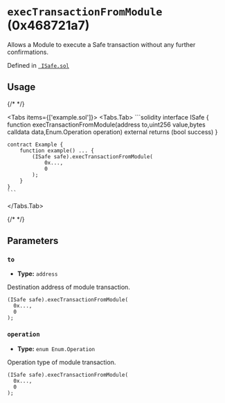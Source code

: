 

<LegacyCallout />

# `execTransactionFromModule` (0x468721a7)



Allows a Module to execute a Safe transaction without any further confirmations.




Defined in [` ISafe.sol`](https://github.com/safe-global/safe-modules/tree/allowance/v0.1.1/modules/allowances/contracts/ISafe.sol#Lundefined)


## Usage

{/* <!-- vale off --> */}

<Tabs items={['example.sol']}>
  <Tabs.Tab>
    ```solidity
    interface ISafe {
        function execTransactionFromModule(address to,uint256 value,bytes calldata data,Enum.Operation operation) external returns (bool success)
    }

    contract Example {
        function example() ... {
            (ISafe safe).execTransactionFromModule(
                0x...,
                0
            );
        }
    }
    ```
  </Tabs.Tab>
</Tabs>

{/* <!-- vale on --> */}



## Parameters

### `to`

  - **Type:** `address`

  Destination address of module transaction.

  ```solidity focus=2
  (ISafe safe).execTransactionFromModule(
    0x...,
    0
  );
  ```


### `operation`

  - **Type:** `enum Enum.Operation`

  Operation type of module transaction.

  ```solidity focus=3
  (ISafe safe).execTransactionFromModule(
    0x...,
    0
  );
  ```





